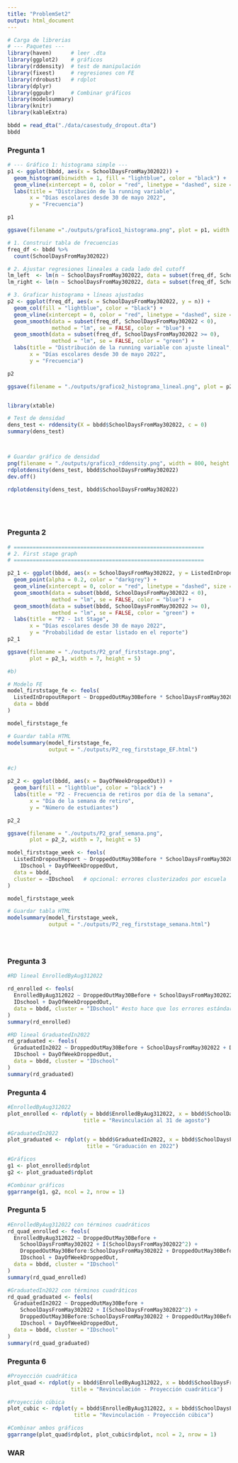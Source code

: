 ```yaml
---
title: "ProblemSet2"
output: html_document
---
```


```r
# Carga de librerias
# --- Paquetes ---
library(haven)      # leer .dta
library(ggplot2)    # gráficos
library(rddensity)  # test de manipulación
library(fixest)     # regresiones con FE
library(rdrobust)   # rdplot
library(dplyr)
library(ggpubr)     # Combinar gráficos
library(modelsummary)
library(knitr)
library(kableExtra)
```

```r
bbdd = read_dta("./data/casestudy_dropout.dta")
bbdd
```

### Pregunta 1

```r
# --- Gráfico 1: histograma simple ---
p1 <- ggplot(bbdd, aes(x = SchoolDaysFromMay302022)) +
  geom_histogram(binwidth = 1, fill = "lightblue", color = "black") +
  geom_vline(xintercept = 0, color = "red", linetype = "dashed", size = 1) +
  labs(title = "Distribución de la running variable",
       x = "Días escolares desde 30 de mayo 2022",
       y = "Frecuencia")

p1

ggsave(filename ="./outputs/grafico1_histograma.png", plot = p1, width = 7, height = 5)

# 1. Construir tabla de frecuencias
freq_df <- bbdd %>%
  count(SchoolDaysFromMay302022)

# 2. Ajustar regresiones lineales a cada lado del cutoff
lm_left  <- lm(n ~ SchoolDaysFromMay302022, data = subset(freq_df, SchoolDaysFromMay302022 < 0))
lm_right <- lm(n ~ SchoolDaysFromMay302022, data = subset(freq_df, SchoolDaysFromMay302022 >= 0))

# 3. Graficar histograma + líneas ajustadas
p2 <- ggplot(freq_df, aes(x = SchoolDaysFromMay302022, y = n)) +
  geom_col(fill = "lightblue", color = "black") +
  geom_vline(xintercept = 0, color = "red", linetype = "dashed", size = 1) +
  geom_smooth(data = subset(freq_df, SchoolDaysFromMay302022 < 0),
              method = "lm", se = FALSE, color = "blue") +
  geom_smooth(data = subset(freq_df, SchoolDaysFromMay302022 >= 0),
              method = "lm", se = FALSE, color = "green") +
  labs(title = "Distribución de la running variable con ajuste lineal",
       x = "Días escolares desde 30 de mayo 2022",
       y = "Frecuencia")

p2

ggsave(filename = "./outputs/grafico2_histograma_lineal.png", plot = p2, width = 7, height = 5)


library(xtable)

# Test de densidad
dens_test <- rddensity(X = bbdd$SchoolDaysFromMay302022, c = 0)
summary(dens_test)



# Guardar gráfico de densidad
png(filename = "./outputs/grafico3_rddensity.png", width = 800, height = 600)
rdplotdensity(dens_test, bbdd$SchoolDaysFromMay302022)
dev.off()

rdplotdensity(dens_test, bbdd$SchoolDaysFromMay302022)






```

### Pregunta 2

```r
# ============================================================
# 2. First stage graph
# ============================================================

p2_1 <- ggplot(bbdd, aes(x = SchoolDaysFromMay302022, y = ListedInDropoutReport)) +
  geom_point(alpha = 0.2, color = "darkgrey") +
  geom_vline(xintercept = 0, color = "red", linetype = "dashed", size = 1) +
  geom_smooth(data = subset(bbdd, SchoolDaysFromMay302022 < 0),
              method = "lm", se = FALSE, color = "blue") +
  geom_smooth(data = subset(bbdd, SchoolDaysFromMay302022 >= 0),
              method = "lm", se = FALSE, color = "green") +
  labs(title = "P2 - 1st Stage",
       x = "Días escolares desde 30 de mayo 2022",
       y = "Probabilidad de estar listado en el reporte")
p2_1

ggsave(filename = "./outputs/P2_graf_firststage.png",
       plot = p2_1, width = 7, height = 5)

#b)

# Modelo FE
model_firststage_fe <- feols(
  ListedInDropoutReport ~ DroppedOutMay30Before * SchoolDaysFromMay302022 | IDschool,
  data = bbdd
)

model_firststage_fe

# Guardar tabla HTML
modelsummary(model_firststage_fe,
             output = "./outputs/P2_reg_firststage_EF.html")


#c)

p2_2 <- ggplot(bbdd, aes(x = DayOfWeekDroppedOut)) +
  geom_bar(fill = "lightblue", color = "black") +
  labs(title = "P2 - Frecuencia de retiros por día de la semana",
       x = "Día de la semana de retiro",
       y = "Número de estudiantes")

p2_2

ggsave(filename = "./outputs/P2_graf_semana.png",
       plot = p2_2, width = 7, height = 5)

model_firststage_week <- feols(
  ListedInDropoutReport ~ DroppedOutMay30Before * SchoolDaysFromMay302022 | 
    IDschool + DayOfWeekDroppedOut,
  data = bbdd,
  cluster = ~IDschool   # opcional: errores clusterizados por escuela
)

model_firststage_week

# Guardar tabla HTML
modelsummary(model_firststage_week,
             output = "./outputs/P2_reg_firststage_semana.html")





```

### Pregunta 3

```r

#RD lineal EnrolledByAug312022

rd_enrolled <- feols(
  EnrolledByAug312022 ~ DroppedOutMay30Before + SchoolDaysFromMay302022 + DroppedOutMay30Before:SchoolDaysFromMay302022 | 
  IDschool + DayOfWeekDroppedOut,
  data = bbdd, cluster = "IDschool" #esto hace que los errores estándar se ajusten por correlación dentro de cada escuela
)
summary(rd_enrolled)

#RD lineal GraduatedIn2022
rd_graduated <- feols(
  GraduatedIn2022 ~ DroppedOutMay30Before + SchoolDaysFromMay302022 + DroppedOutMay30Before:SchoolDaysFromMay302022 | 
  IDschool + DayOfWeekDroppedOut,
  data = bbdd, cluster = "IDschool"
)
summary(rd_graduated)


```

### Pregunta 4

```r
#EnrolledByAug312022
plot_enrolled <- rdplot(y = bbdd$EnrolledByAug312022, x = bbdd$SchoolDaysFromMay302022, c = 0,
                        title = "Revinculación al 31 de agosto")

#GraduatedIn2022
plot_graduated <- rdplot(y = bbdd$GraduatedIn2022, x = bbdd$SchoolDaysFromMay302022, c = 0,
                         title = "Graduación en 2022")

#Gráficos
g1 <- plot_enrolled$rdplot
g2 <- plot_graduated$rdplot

#Combinar gráficos 
ggarrange(g1, g2, ncol = 2, nrow = 1)

```

### Pregunta 5

```r
#EnrolledByAug312022 con términos cuadráticos
rd_quad_enrolled <- feols(
  EnrolledByAug312022 ~ DroppedOutMay30Before +
    SchoolDaysFromMay302022 + I(SchoolDaysFromMay302022^2) +
    DroppedOutMay30Before:SchoolDaysFromMay302022 + DroppedOutMay30Before:I(SchoolDaysFromMay302022^2) |
    IDschool + DayOfWeekDroppedOut,
  data = bbdd, cluster = "IDschool"
)
summary(rd_quad_enrolled)

#GraduatedIn2022 con términos cuadráticos
rd_quad_graduated <- feols(
  GraduatedIn2022 ~ DroppedOutMay30Before +
    SchoolDaysFromMay302022 + I(SchoolDaysFromMay302022^2) +
    DroppedOutMay30Before:SchoolDaysFromMay302022 + DroppedOutMay30Before:I(SchoolDaysFromMay302022^2) |
    IDschool + DayOfWeekDroppedOut,
  data = bbdd, cluster = "IDschool"
)
summary(rd_quad_graduated)

```

### Pregunta 6

```r
#Proyección cuadrática
plot_quad <- rdplot(y = bbdd$EnrolledByAug312022, x = bbdd$SchoolDaysFromMay302022, c = 0, p = 2,
                    title = "Revinculación - Proyección cuadrática")

#Proyección cúbica
plot_cubic <- rdplot(y = bbdd$EnrolledByAug312022, x = bbdd$SchoolDaysFromMay302022, c = 0, p = 3,
                     title = "Revinculación - Proyección cúbica")

#Combinar ambos gráficos
ggarrange(plot_quad$rdplot, plot_cubic$rdplot, ncol = 2, nrow = 1)

```

### WAR
